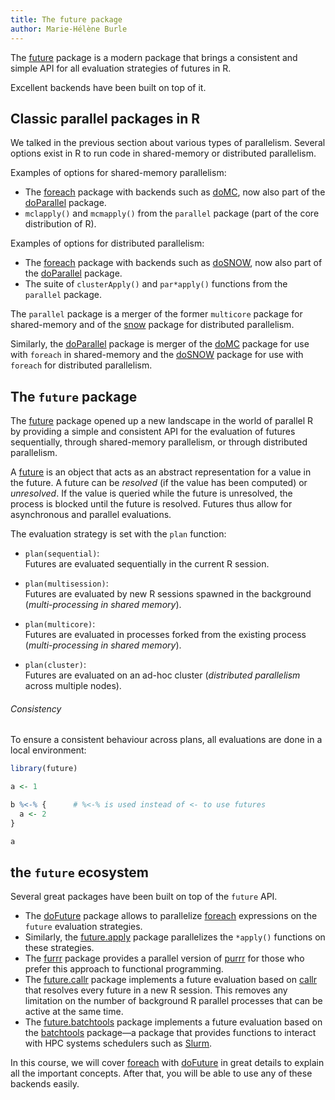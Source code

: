 ```yaml
---
title: The future package
author: Marie-Hélène Burle
---
```


:::{.def}

The [future](https://cran.r-project.org/web/packages/future/index.html) package is a modern package that brings a consistent and simple API for all evaluation strategies of futures in R.

Excellent backends have been built on top of it.

:::

## Classic parallel packages in R

We talked in the previous section about various types of parallelism. Several options exist in R to run code in shared-memory or distributed parallelism.

Examples of options for shared-memory parallelism:

- The [foreach](https://cran.r-project.org/web/packages/foreach/index.html) package with backends such as [doMC](https://cran.r-project.org/web/packages/doMC/index.html), now also part of the [doParallel](https://cran.r-project.org/web/packages/doParallel/index.html) package.
- `mclapply()` and `mcmapply()` from the `parallel` package (part of the core distribution of R).

Examples of options for distributed parallelism:

- The [foreach](https://cran.r-project.org/web/packages/foreach/index.html) package with backends such as [doSNOW](https://cran.r-project.org/web/packages/doSNOW/index.html), now also part of the [doParallel](https://cran.r-project.org/web/packages/doParallel/index.html) package.
- The suite of `clusterApply()` and `par*apply()` functions from the `parallel` package.


:::{.note}

The `parallel` package is a merger of the former `multicore` package for shared-memory and of the [snow](https://cran.r-project.org/web/packages/snow/index.html) package for distributed parallelism.

Similarly, the [doParallel](https://cran.r-project.org/web/packages/doParallel/index.html) package is merger of the [doMC](https://cran.r-project.org/web/packages/doMC/index.html) package for use with `foreach` in shared-memory and the [doSNOW](https://cran.r-project.org/web/packages/doSNOW/index.html) package for use with `foreach` for distributed parallelism.

:::

## The `future` package

The [future](https://cran.r-project.org/web/packages/future/index.html) package opened up a new landscape in the world of parallel R by providing a simple and consistent API for the evaluation of futures sequentially, through shared-memory parallelism, or through distributed parallelism.

:::{.note}

A [future](https://en.wikipedia.org/wiki/Futures_and_promises) is an object that acts as an abstract representation for a value in the future. A future can be *resolved* (if the value has been computed) or *unresolved*. If the value is queried while the future is unresolved, the process is blocked until the future is resolved. Futures thus allow for asynchronous and parallel evaluations.

:::

The evaluation strategy is set with the `plan` function:

- `plan(sequential)`: \
Futures are evaluated sequentially in the current R session.

- `plan(multisession)`: \
Futures are evaluated by new R sessions spawned in the background (*multi-processing in shared memory*).

- `plan(multicore)`: \
Futures are evaluated in processes forked from the existing process (*multi-processing in shared memory*).

- `plan(cluster)`: \
Futures are evaluated on an ad-hoc cluster (*distributed parallelism* across multiple nodes).

:::{.note}

###### Consistency

To ensure a consistent behaviour across plans, all evaluations are done in a local environment:

```r
library(future)

a <- 1

b %<-% {      # %<-% is used instead of <- to use futures
  a <- 2
}

a
```

:::

## the `future` ecosystem

Several great packages have been built on top of the `future` API.

- The [doFuture](https://cran.r-project.org/web/packages/doFuture/index.html) package allows to parallelize [foreach](https://cran.r-project.org/web/packages/foreach/index.html) expressions on the `future` evaluation strategies.
- Similarly, the [future.apply](https://cran.r-project.org/web/packages/future.apply/index.html) package parallelizes the `*apply()` functions on these strategies.
- The [furrr](https://cran.r-project.org/web/packages/furrr/index.html) package provides a parallel version of [purrr](https://cran.r-project.org/web/packages/purrr/index.html) for those who prefer this approach to functional programming.
- The [future.callr](https://cran.r-project.org/web/packages/future.callr/index.html) package implements a future evaluation based on [callr](https://cran.r-project.org/web/packages/callr/index.html) that resolves every future in a new R session. This removes any limitation on the number of background R parallel processes that can be active at the same time.
- The [future.batchtools](https://cran.r-project.org/web/packages/future.batchtools/index.html) package implements a future evaluation based on the [batchtools](https://cran.r-project.org/web/packages/batchtools/index.html) package—a package that provides functions to interact with HPC systems schedulers such as [Slurm](https://slurm.schedmd.com/documentation.html).

In this course, we will cover [foreach](https://cran.r-project.org/web/packages/foreach/index.html) with [doFuture](https://cran.r-project.org/web/packages/doFuture/index.html) in great details to explain all the important concepts. After that, you will be able to use any of these backends easily.
